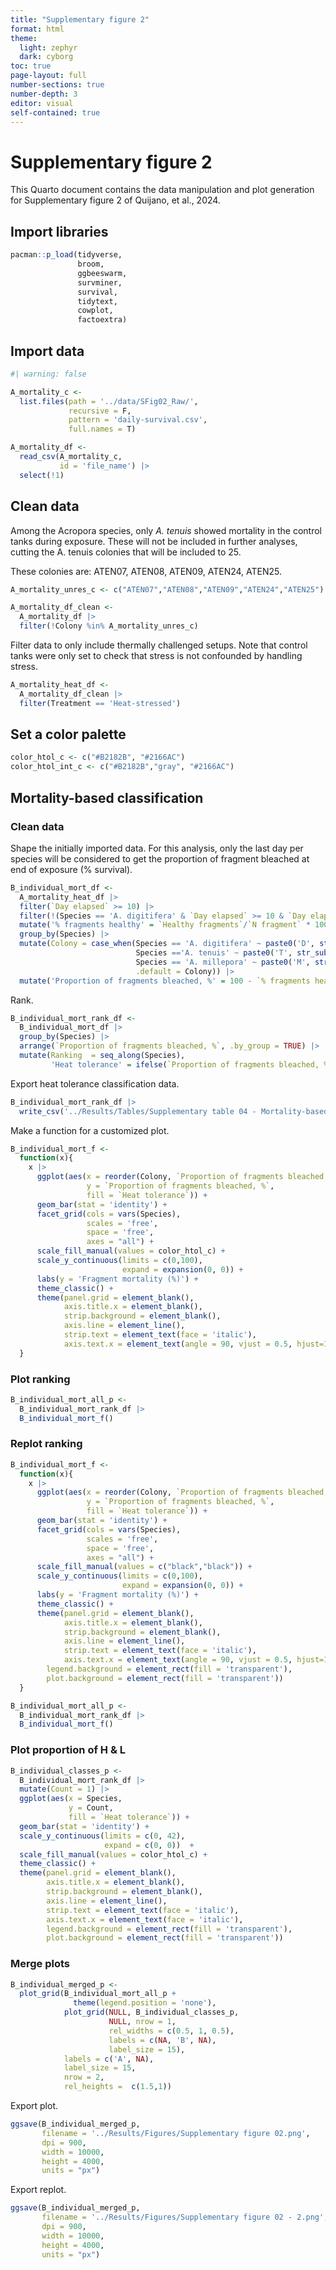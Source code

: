 ---
title: "Supplementary figure 2"
format: html
theme: 
  light: zephyr
  dark: cyborg
toc: true
page-layout: full
number-sections: true
number-depth: 3
editor: visual
self-contained: true
---

# Supplementary figure 2

This Quarto document contains the data manipulation and plot generation for Supplementary figure 2 of Quijano, et al., 2024.

## Import libraries

```{r}
pacman::p_load(tidyverse,
               broom,
               ggbeeswarm,
               survminer,
               survival,
               tidytext,
               cowplot,
               factoextra)
```

## Import data

```{r}
#| warning: false

A_mortality_c <- 
  list.files(path = '../data/SFig02_Raw/',
             recursive = F,
             pattern = 'daily-survival.csv',
             full.names = T)

A_mortality_df <- 
  read_csv(A_mortality_c,
           id = 'file_name') |> 
  select(!1)
```

## Clean data

Among the Acropora species, only *A. tenuis* showed mortality in the control tanks during exposure. These will not be included in further analyses, cutting the A. tenuis colonies that will be included to 25.

These colonies are: ATEN07, ATEN08, ATEN09, ATEN24, ATEN25.

```{r}
A_mortality_unres_c <- c("ATEN07","ATEN08","ATEN09","ATEN24","ATEN25")

A_mortality_df_clean <- 
  A_mortality_df |> 
  filter(!Colony %in% A_mortality_unres_c)
```

Filter data to only include thermally challenged setups. Note that control tanks were only set to check that stress is not confounded by handling stress.

```{r}
A_mortality_heat_df <- 
  A_mortality_df_clean |> 
  filter(Treatment == 'Heat-stressed')
```

## Set a color palette

```{r}
color_htol_c <- c("#B2182B", "#2166AC")
color_htol_int_c <- c("#B2182B","gray", "#2166AC")
```

## Mortality-based classification

### Clean data

Shape the initially imported data. For this analysis, only the last day per species will be considered to get the proportion of fragment bleached at end of exposure (% survival).

```{r}
B_individual_mort_df <- 
  A_mortality_heat_df |> 
  filter(`Day elapsed` >= 10) |> 
  filter(!(Species == 'A. digitifera' & `Day elapsed` >= 10 & `Day elapsed` < 13)) |> 
  mutate('% fragments healthy' = `Healthy fragments`/`N fragment` * 100) |> 
  group_by(Species) |> 
  mutate(Colony = case_when(Species == 'A. digitifera' ~ paste0('D', str_sub(Colony,5,6)),
                            Species =='A. tenuis' ~ paste0('T', str_sub(Colony,5,6)),
                            Species == 'A. millepora' ~ paste0('M', str_sub(Colony,5,6)),
                            .default = Colony)) |> 
  mutate('Proportion of fragments bleached, %' = 100 - `% fragments healthy`)
```

Rank.

```{r}
B_individual_mort_rank_df <- 
  B_individual_mort_df |> 
  group_by(Species) |> 
  arrange(`Proportion of fragments bleached, %`, .by_group = TRUE) |> 
  mutate(Ranking  = seq_along(Species),
         'Heat tolerance' = ifelse(`Proportion of fragments bleached, %` >= 50, "Low", "High")) 
```

Export heat tolerance classification data.

```{r}
B_individual_mort_rank_df |> 
  write_csv('../Results/Tables/Supplementary table 04 - Mortality-based classification.csv')
```

Make a function for a customized plot.

```{r}
B_individual_mort_f <- 
  function(x){
    x |> 
      ggplot(aes(x = reorder(Colony, `Proportion of fragments bleached, %`), 
                 y = `Proportion of fragments bleached, %`,
                 fill = `Heat tolerance`)) +
      geom_bar(stat = 'identity') +
      facet_grid(cols = vars(Species), 
                 scales = 'free',
                 space = 'free',
                 axes = "all") +
      scale_fill_manual(values = color_htol_c) +
      scale_y_continuous(limits = c(0,100), 
                         expand = expansion(0, 0)) +
      labs(y = 'Fragment mortality (%)') +
      theme_classic() +
      theme(panel.grid = element_blank(),
            axis.title.x = element_blank(),
            strip.background = element_blank(),
            axis.line = element_line(),
            strip.text = element_text(face = 'italic'),
            axis.text.x = element_text(angle = 90, vjust = 0.5, hjust=1))
  }
```

### Plot ranking

```{r}
B_individual_mort_all_p <- 
  B_individual_mort_rank_df |> 
  B_individual_mort_f()
```

### Replot ranking

```{r}
B_individual_mort_f <- 
  function(x){
    x |> 
      ggplot(aes(x = reorder(Colony, `Proportion of fragments bleached, %`), 
                 y = `Proportion of fragments bleached, %`,
                 fill = `Heat tolerance`)) +
      geom_bar(stat = 'identity') +
      facet_grid(cols = vars(Species), 
                 scales = 'free',
                 space = 'free',
                 axes = "all") +
      scale_fill_manual(values = c("black","black")) +
      scale_y_continuous(limits = c(0,100), 
                         expand = expansion(0, 0)) +
      labs(y = 'Fragment mortality (%)') +
      theme_classic() +
      theme(panel.grid = element_blank(),
            axis.title.x = element_blank(),
            strip.background = element_blank(),
            axis.line = element_line(),
            strip.text = element_text(face = 'italic'),
            axis.text.x = element_text(angle = 90, vjust = 0.5, hjust=1),
        legend.background = element_rect(fill = 'transparent'),
        plot.background = element_rect(fill = 'transparent'))
  }

B_individual_mort_all_p <- 
  B_individual_mort_rank_df |> 
  B_individual_mort_f()
```

### Plot proportion of H & L

```{r}
B_individual_classes_p <- 
  B_individual_mort_rank_df |> 
  mutate(Count = 1) |> 
  ggplot(aes(x = Species,
             y = Count,
             fill = `Heat tolerance`)) +
  geom_bar(stat = 'identity') +
  scale_y_continuous(limits = c(0, 42),
                     expand = c(0, 0))  +
  scale_fill_manual(values = color_htol_c) +
  theme_classic() +
  theme(panel.grid = element_blank(),
        axis.title.x = element_blank(),
        strip.background = element_blank(),
        axis.line = element_line(),
        strip.text = element_text(face = 'italic'),
        axis.text.x = element_text(face = 'italic'),
        legend.background = element_rect(fill = 'transparent'),
        plot.background = element_rect(fill = 'transparent'))
```

### Merge plots

```{r}
B_individual_merged_p <- 
  plot_grid(B_individual_mort_all_p +
              theme(legend.position = 'none'),
            plot_grid(NULL, B_individual_classes_p, 
                      NULL, nrow = 1, 
                      rel_widths = c(0.5, 1, 0.5),
                      labels = c(NA, 'B', NA),
                      label_size = 15),
            labels = c('A', NA),
            label_size = 15,
            nrow = 2,
            rel_heights =  c(1.5,1))
```

Export plot.

```{r}
ggsave(B_individual_merged_p,
       filename = '../Results/Figures/Supplementary figure 02.png',
       dpi = 900,
       width = 10000, 
       height = 4000, 
       units = "px")
```

Export replot.

```{r}
ggsave(B_individual_merged_p,
       filename = '../Results/Figures/Supplementary figure 02 - 2.png',
       dpi = 900,
       width = 10000, 
       height = 4000, 
       units = "px")
```
